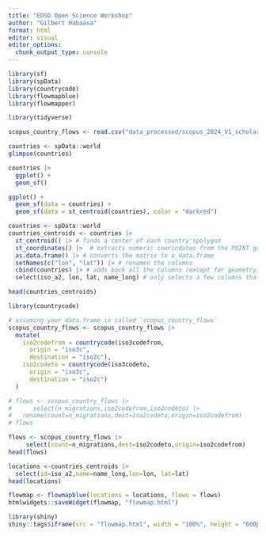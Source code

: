 ```yaml
---
title: "EDSD Open Science Workshop"
author: "Gilbert Habaasa"
format: html
editor: visual
editor_options: 
  chunk_output_type: console
---
```


```r
library(sf)
library(spData)
library(countrycode)
library(flowmapblue)
library(flowmapper)

library(tidyverse)
```

```r
scopus_country_flows <- read.csv("data_processed/scopus_2024_V1_scholarlymigration_countryflows_enriched.csv")
```

```r
countries <- spData::world
glimpse(countries)
```

```r
countries |> 
  ggplot() +
  geom_sf()
```

```r
ggplot() +
  geom_sf(data = countries) +
  geom_sf(data = st_centroid(countries), color = "darkred")
```

```r
countries <- spData::world
countries_centroids <- countries |> 
  st_centroid() |> # finds a center of each country'spolygon
  st_coordinates() |>  # extracts numeric coorindates from the POINT geometry
  as.data.frame() |> # converts the matrix to a data.frame 
  setNames(c("lon", "lat")) |> # renames the columns
  cbind(countries) |> # adds back all the columns (except for geometry) form `countries`
  select(iso_a2, lon, lat, name_long) # only selects a few columns that we really need

head(countries_centroids)

```

```r
library(countrycode)

# assuming your data.frame is called `scopus_country_flows`
scopus_country_flows <- scopus_country_flows |> 
  mutate(
    iso2codefrom = countrycode(iso3codefrom,
      origin = "iso3c",
      destination = "iso2c"),
    iso2codeto = countrycode(iso3codeto,
      origin = "iso3c",
      destination = "iso2c")
  )
```

```r
# flows <- scopus_country_flows |> 
#      select(n_migrations,iso2codefrom,iso2codeto) |> 
#   rename(count=n_migrations,dest=iso2codeto,origin=iso2codefrom)
# flows
```

```r
flows <- scopus_country_flows |> 
     select(count=n_migrations,dest=iso2codeto,origin=iso2codefrom)
head(flows)
```

```r
locations <-countries_centroids |> 
  select(id=iso_a2,name=name_long,lon=lon, lat=lat)
head(locations)
```

```r
flowmap <- flowmapblue(locations = locations, flows = flows)
htmlwidgets::saveWidget(flowmap, "flowmap.html")
```

```r
library(shiny)
shiny::tags$iframe(src = "flowmap.html", width = "100%", height = "600px")
```
